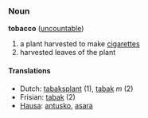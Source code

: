 ===Noun===
'''tobacco''' ([[uncountable]])

# a plant harvested to make [[cigarette]]s
# harvested leaves of the plant

====Translations====
*Dutch: [[tabaksplant]] (1), [[tabak]] ''m'' (2)
*Frisian: [[tabak]] (2)
*[[Hausa]]: [[antusko]], [[asara]]